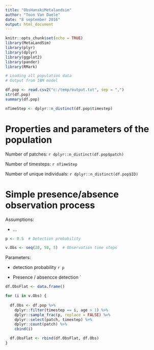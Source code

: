 ```yaml
---
title: "ObsHanskiMetalandsim"
author: "Toon Van Daele"
date: "8 september 2016"
output: html_document
---
```


```r
knitr::opts_chunk$set(echo = TRUE)
library(MetaLandSim)
library(plyr)
library(dplyr)
library(ggplot2)
library(pander)
library(RMark)
```


```r

# Loading all population data
# Output from IBM model

df.pop <- read.csv2("c:/temp/output.txt", sep = ",")
str(df.pop)
summary(df.pop)

nTimeStep <- dplyr::n_distinct(df.pop$timestep)

```

# Properties and parameters of the population

Number of patches:  `r dplyr::n_distinct(df.pop$patch)`

Number of timesteps: `r nTimeStep`

Number of unique individuals:  `r dplyr::n_distinct(df.pop$ID)`


# Simple presence/absence observation process

Assumptions:

* ...

```r
p <- 0.5  # Detection probability

v.Obs <- seq(20, 50, 5)  # Observation time steps

```

Parameters:

- detection probability `r p`

- Presence / absencce detection `

```r

df.ObsFlat <- data.frame()

for (i in v.Obs) {
  
  df.Obs <- df.pop %>%
    dplyr::filter(timestep == i, age > 1) %>%
    dplyr::sample_frac(p, replace = FALSE) %>%
    dplyr::select(patch, timestep) %>%
    dplyr::count(patch) %>%
    cbind(i)

  df.ObsFlat <- rbind(df.ObsFlat, df.Obs)
}


```

